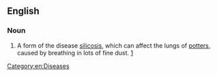{{wikipedia}}
==English==
===Noun===
{{en-noun|-|head=[[potter]]'s [[rot]]}}
# {{British}} A form of the disease [[silicosis]], which can affect the lungs of [[potter]]s, caused by breathing in lots of fine dust. [http://www.stoke.gov.uk/ccm/museums/museum/2006/gladstone-pottery-museum/information-sheets/health-risks-in-a-victorian-pottery-factory.en]
[[Category:en:Diseases]]